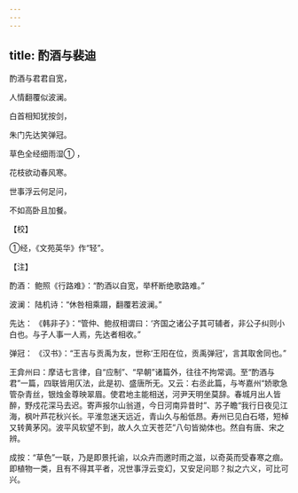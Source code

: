 ```yaml
---
---
---
```

title: 酌酒与裴迪
---




酌酒与君君自宽，

人情翻覆似波澜。

白首相知犹按剑，

朱门先达笑弹冠。

草色全经细雨湿① ，

花枝欲动春风寒。

世事浮云何足问，

不如高卧且加餐。

【校】

①经，《文苑英华》作“轻”。

【注】

酌酒： 鲍照《行路难》：“酌酒以自宽，举杯断绝歌路难。”

波澜： 陆机诗：“休咎相乘蹑，翻覆若波澜。”

先达： 《韩非子》：“管仲、鲍叔相谓曰：‘齐国之诸公子其可辅者，非公子纠则小白也。与子人事一人焉，先达者相收。”

弹冠： 《汉书》：“王吉与贡禹为友，世称‘王阳在位，贡禹弹冠’，言其取舍同也。”

王弇州曰：摩诘七言律，自“应制”、“早朝”诸篇外，往往不拘常调。至“酌酒与君”一篇，四联皆用仄法，此是初、盛唐所无。又云：右丞此篇，与岑嘉州“娇歌急管杂青丝，银烛金尊映翠眉。使君地主能相送，河尹天明坐莫辞。春城月出人皆醉，野戍花深马去迟。寄声报尔山翁道，今日河南异昔时”、苏子瞻“我行日夜见江海，枫叶芦花秋兴长。平淮忽迷天远近，青山久与船低昂。寿州已见白石塔，短棹又转黄茅冈。波平风软望不到，故人久立天苍茫”八句皆拗体也。然自有唐、宋之辨。

成按：“草色”一联，乃是即景托谕，以众卉而邀时雨之滋，以奇英而受春寒之痼。即植物一类，且有不得其平者，况世事浮云变幻，又安足问耶？拟之六义，可比可兴。